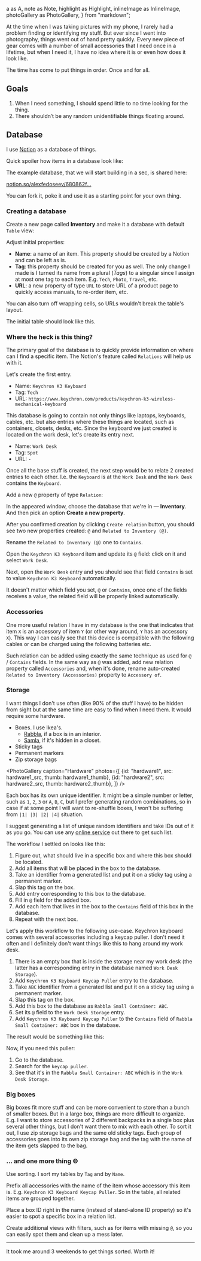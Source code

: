   a as A,
  note as Note,
  highlight as Highlight,
  inlineImage as InlineImage,
  photoGallery as PhotoGallery,
} from "markdown";


At the time when I was taking pictures with my phone, I rarely had a problem finding or identifying my stuff. But ever since I went into photography, things went out of hand pretty quickly. Every new piece of gear comes with a number of small accessories that I need once in a lifetime, but when I need it, I have no idea where it is or even how does it look like.

<InlineImage
  src={intro}
  placement="fill"
/>

The time has come to put things in order. Once and for all.

## Goals
1. When I need something, I should spend little to no time looking for the thing.
1. There shouldn’t be any random unidentifiable things floating around.

## Database
I use [Notion](https://www.notion.so) as a database of things.

Quick spoiler how items in a database look like:

<InlineImage
  src={spoiler}
  placement="fill"
  caption="2 items from the database"
/>

The example database, that we will start building in a sec, is shared here:

<Highlight>
  <A href="https://www.notion.so/alexfedoseev/680862f4a6b546ac811c378578eb43a6?v=64462a83f6774906a660b686d654c8eb">notion.so/alexfedoseev/680862f...</A>
</Highlight>

You can fork it, poke it and use it as a starting point for your own thing.

### Creating a database
Create a new page called **Inventory** and make it a database with default `Table` view:

<InlineImage
  src={createTable}
  placement="bleed"
/>

Adjust initial properties:

<InlineImage
  src={adjustProperties}
  placement="center"
/>

- **Name**: a name of an item. This property should be created by a Notion and can be left as is.
- **Tag**: this property should be created for you as well. The only change I made is I turned its name from a plural (_Tags_) to a singular since I assign at most one tag to each item. E.g. `Tech`, `Photo`, `Travel`, etc.
- **URL**: a new property of type `URL` to store URL of a product page to quickly access manuals, to re-order item, etc.

You can also turn off wrapping cells, so URLs wouldn't break the table's layout.

<InlineImage
  src={wrapCells}
  placement="center"
  caption="A menu under the `...` button"
/>

The initial table should look like this.

<InlineImage
  src={initialTable}
  placement="bleed"
/>

### Where the heck is this thing?
The primary goal of the database is to quickly provide information on where can I find a specific item. The Notion's feature called `Relations` will help us with it.

Let's create the first entry.

- Name: `Keychron K3 Keyboard`
- Tag: `Tech`
- URL: `https://www.keychron.com/products/keychron-k3-wireless-mechanical-keyboard`

<InlineImage
  src={firstEntry}
  placement="bleed"
/>

This database is going to contain not only things like laptops, keyboards, cables, etc. but also entries where these things are located, such as containers, closets, desks, etc. Since the keyboard we just created is located on the work desk, let's create its entry next.

- Name: `Work Desk`
- Tag: `Spot`
- URL: `-`

<InlineImage
  src={secondEntry}
  placement="bleed"
/>

Once all the base stuff is created, the next step would be to relate 2 created entries to each other. I.e. the `Keyboard` is at the `Work Desk` and the `Work Desk` contains the `Keyboard`.

Add a new `@` property of type `Relation`:

<InlineImage
  src={createAtRelation}
  placement="center"
/>

In the appeared window, choose the database that we're in — **Inventory**. And then pick an option **Create a new property**.

<InlineImage
  src={configureAtRelation}
  placement="center"
/>

After you confirmed creation by clicking `Create relation` button, you should see two new properties created: `@` and `Related to Inventory (@)`.

<InlineImage
  src={createdAtRelation}
  placement="center"
/>

Rename the `Related to Inventory (@)` one to `Contains`.

<InlineImage
  src={containsProperty}
  placement="center"
/>

Open the `Keychron K3 Keyboard` item and update its `@` field: click on it and select `Work Desk`.

<InlineImage
  src={setAtValue}
  placement="bleed"
/>

Next, open the `Work Desk` entry and you should see that field `Contains` is set to value `Keychron K3 Keyboard` automatically.

<InlineImage
  src={containsValueSet}
  placement="bleed"
/>

It doesn't matter which field you set, `@` or `Contains`, once one of the fields receives a value, the related field will be properly linked automatically.

### Accessories
One more useful relation I have in my database is the one that indicates that item `X` is an accessory of item `Y` (or other way around, `Y` has an accessory `X`). This way I can easily see that this device is compatible with the following cables or can be charged using the following batteries etc.

Such relation can be added using exactly the same technique as used for `@` / `Contains` fields. In the same way as `@` was added, add new relation property called `Accessories` and, when it's done, rename auto-created `Related to Inventory (Accessories)` property to `Accessory of`.

### Storage
I want things I don't use often (like 90% of the stuff I have) to be hidden from sight but at the same time are easy to find when I need them. It would require some hardware.

- Boxes. I use Ikea's.
  - [Rabbla](https://www.ikea.com/us/en/p/rabbla-box-with-compartments-90348124/), if a box is in an interior.
  - [Samla](https://www.ikea.com/us/en/p/samla-box-clear-30102974/), if it's hidden in a closet.
- Sticky tags
- Permanent markers
- Zip storage bags

<PhotoGallery
  caption="Hardware"
  photos={[
    {id: "hardware1", src: hardware1_src, thumb: hardware1_thumb},
    {id: "hardware2", src: hardware2_src, thumb: hardware2_thumb},
  ]}
/>

Each box has its own unique identifier. It might be a simple number or letter, such as `1`, `2`, `3` or `A`, `B`, `C`, but I prefer generating random combinations, so in case if at some point I will want to re-shuffle boxes, I won't be suffering from `|1| |3| |2| |4|` situation.

<Note>
  I suggest generating a list of unique random identifiers and take IDs out of it as you go. You can use any <A href="https://www.google.com/search?q=random+string+generator+online">online service</A> out there to get such list.
</Note>

The workflow I settled on looks like this:

1. Figure out, what should live in a specific box and where this box should be located.
1. Add all items that will be placed in the box to the database.
1. Take an identifier from a generated list and put it on a sticky tag using a permanent marker.
1. Slap this tag on the box.
1. Add entry corresponding to this box to the database.
1. Fill in `@` field for the added box.
1. Add each item that lives in the box to the `Contains` field of this box in the database.
1. Repeat with the next box.

Let's apply this workflow to the following use-case. Keychron keyboard comes with several accessories including a keycap puller. I don't need it often and I definitely don't want things like this to hang around my work desk.

1. There is an empty box that is inside the storage near my work desk (the latter has a corresponding entry in the database named `Work Desk Storage`).
1. Add `Keychron K3 Keyboard Keycap Puller` entry to the database.
1. Take `ABC` identifier from a generated list and put it on a sticky tag using a permanent marker.
1. Slap this tag on the box.
1. Add this box to the database as `Rabbla Small Container: ABC`.
1. Set its `@` field to the `Work Desk Storage` entry.
1. Add `Keychron K3 Keyboard Keycap Puller` to the `Contains` field of `Rabbla Small Container: ABC` box in the database.

The result would be something like this:

<InlineImage
  src={tableWithStorage}
  placement="bleed"
/>

Now, if you need this puller:

1. Go to the database.
1. Search for the `keycap puller`.
1. See that it's in the `Rabbla Small Container: ABC` which is in the `Work Desk Storage`.

<InlineImage
  src={boxWithKeycapPuller}
  placement="center"
  caption="Here it is!"
/>

### Big boxes
Big boxes fit more stuff and can be more convenient to store than a bunch of smaller boxes. But in a large box, things are more difficult to organize. E.g. I want to store accessories of 2 different backpacks in a single box plus several other things, but I don't want them to mix with each other. To sort it out, I use zip storage bags and the same old sticky tags. Each group of accessories goes into its own zip storage bag and the tag with the name of the item gets slapped to the bag.

<InlineImage
  src={zipStorageBagWithTag}
  placement="center"
/>

### ... and one more thing ©
Use sorting. I sort my tables by `Tag` and by `Name`.

<InlineImage
  src={sorting}
  placement="center"
/>

Prefix all accessories with the name of the item whose accessory this item is. E.g. `Keychron K3 Keyboard Keycap Puller`. So in the table, all related items are grouped together.

<InlineImage
  src={itemWithAccessories}
  placement="center"
/>

Place a box ID right in the name (instead of stand-alone ID property) so it's easier to spot a specific box in a relation list.

<InlineImage
  src={boxIdInName}
  placement="fill"
/>

Create additional views with filters, such as for items with missing `@`, so you can easily spot them and clean up a mess later.

<InlineImage
  src={additionalViews}
  placement="bleed"
/>

---

It took me around 3 weekends to get things sorted. Worth it!

